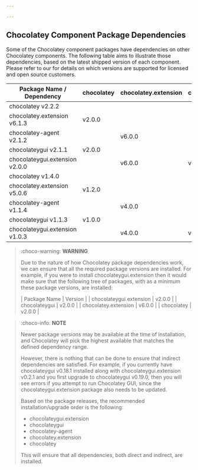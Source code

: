 ```yaml
---

---
```


## Chocolatey Component Package Dependencies

Some of the Chocolatey component packages have dependencies on other Chocolatey components.
The following table aims to illustrate those dependencies, based on the latest shipped version of each component.
Please refer to our <Xref title="Support Lifecycle information" value="chocolatey-components-dependencies-and-support-lifecycle" anchor="product-support-lifecycle" /> for details on which versions are supported for licensed and open source customers.

| Package Name / Dependency      | chocolatey  | chocolatey.extension | chocolateygui |
| ------------------------------ | ----------- | -------------------- | ------------- |
| chocolatey v2.2.2              |             |                      |               |
| chocolatey.extension v6.1.3    | v2.0.0      |                      |               |
| chocolatey-agent v2.1.2        |             | v6.0.0               |               |
| chocolateygui v2.1.1           | v2.0.0      |                      |               |
| chocolateygui.extension v2.0.0 |             | v6.0.0               | v2.0.0        |
| chocolatey v1.4.0              |             |                      |               |
| chocolatey.extension v5.0.6    | v1.2.0      |                      |               |
| chocolatey-agent v1.1.4        |             | v4.0.0               |               |
| chocolateygui v1.1.3           | v1.0.0      |                      |               |
| chocolateygui.extension v1.0.3 |             | v4.0.0               | v1.1.2        |

> :choco-warning: **WARNING**
>
> Due to the nature of how Chocolatey package dependencies work, we can ensure that all the required package versions are
> installed. For example, if you were to install chocolateygui.extension then it would make sure that the following tree
> of packages, with as a minimum these package versions, are installed:
>
> | Package Name            | Version |
> | chocolateygui.extension | v2.0.0  |
> | chocolateygui           | v2.0.0  |
> | chocolatey.extension    | v6.0.0  |
> | chocolatey              | v2.0.0  |

> :choco-info: **NOTE**
>
> Newer package versions may be available at the time of installation, and Chocolatey will pick the highest
> available that matches the defined dependency range.
>
> However, there is nothing that can be done to ensure that indirect dependencies are satisfied.
> For example, if you currently have chocolateygui v0.18.1 installed along with chocolateygui.extension
>  v0.2.1 and you first upgrade to chocolateygui v0.19.0, then you will see errors if you attempt to
> run Chocolatey GUI, since the chocolateygui.extension package also needs to be updated.
>
> Based on the package releases, the recommended installation/upgrade order is the following:
>
> * chocolateygui.extension
> * chocolateygui
> * chocolatey-agent
> * chocolatey.extension
> * chocolatey
>
> This will ensure that all dependencies, both direct and indirect, are installed.
